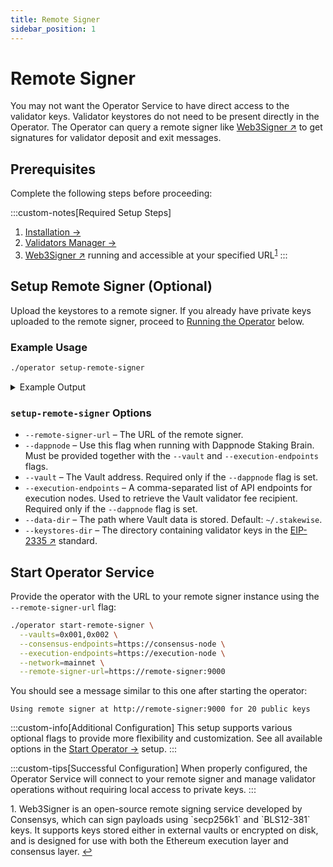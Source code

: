 ```yaml
---
title: Remote Signer
sidebar_position: 1
---
```



# Remote Signer

You may not want the Operator Service to have direct access to the validator keys. Validator keystores do not need to be present directly in the Operator.
The Operator can query a remote signer like [Web3Signer ↗](https://docs.web3signer.consensys.io/) to get signatures for validator deposit and exit messages.
## Prerequisites

Complete the following steps before proceeding:

:::custom-notes[Required Setup Steps]
  1. [Installation →](../installation)
  2. [Validators Manager →](../validators-manager)
  3. [Web3Signer ↗](https://docs.web3signer.consensys.io/) running and accessible at your specified URL<sup><a href="#user-content-fn-1" id="user-content-fnref-1">1</a></sup>
:::

## Setup Remote Signer (Optional)

Upload the keystores to a remote signer. If you already have private keys uploaded to the remote signer, proceed to [Running the Operator](#running-the-operator) below.

### Example Usage

```bash
./operator setup-remote-signer
```

<details className="custom-details">
<summary>Example Output</summary>

```
Enter the URL of the remote signer (e.g. https://signer:9000): https://localhost:9000
Successfully imported 10 keys into remote signer.
Remove local keystores? [y/N]: y
Removed keystores from local filesystem.
Done. Successfully configured operator to use remote signer for 10 public key(s)!
```
</details>

### `setup-remote-signer` Options

- `--remote-signer-url` – The URL of the remote signer.
- `--dappnode` – Use this flag when running with Dappnode Staking Brain. Must be provided together with the `--vault` and `--execution-endpoints` flags.
- `--vault` – The Vault address. Required only if the `--dappnode` flag is set.
- `--execution-endpoints` – A comma-separated list of API endpoints for execution nodes. Used to retrieve the Vault validator fee recipient. Required only if the `--dappnode` flag is set.
- `--data-dir` – The path where Vault data is stored. Default: `~/.stakewise`.
- `--keystores-dir` – The directory containing validator keys in the [EIP-2335 ↗](https://eips.ethereum.org/EIPS/eip-2335) standard.

## Start Operator Service

Provide the operator with the URL to your remote signer instance using the `--remote-signer-url` flag:

```bash
./operator start-remote-signer \
  --vaults=0x001,0x002 \
  --consensus-endpoints=https://consensus-node \
  --execution-endpoints=https://execution-node \
  --network=mainnet \
  --remote-signer-url=https://remote-signer:9000
```

You should see a message similar to this one after starting the operator:

```
Using remote signer at http://remote-signer:9000 for 20 public keys
```

:::custom-info[Additional Configuration]
This setup supports various optional flags to provide more flexibility and customization. See all available options in the [Start Operator →](../start-operator#optional-flags) setup.
:::

:::custom-tips[Successful Configuration]
  When properly configured, the Operator Service will connect to your remote signer and manage validator operations without requiring local access to private keys.
:::

<div id="user-content-fn-1" style={{fontSize: '0.85em', color: 'var(--ifm-color-content-secondary)', marginTop: '2rem', listStyle: 'none', fontFamily: 'Fragment Mono, ui-monospace, SFMono-Regular, Menlo, Monaco, Consolas, Liberation Mono, Courier New, monospace'}}>
  <span>1.</span>
  Web3Signer is an open-source remote signing service developed by Consensys, which can sign payloads using `secp256k1` and `BLS12-381` keys. It supports keys stored either in external vaults or encrypted on disk, and is designed for use with both the Ethereum execution layer and consensus layer.  <a href="#user-content-fnref-1" style={{color: 'var(--ifm-color-content-secondary)', textDecoration: 'none'}}>↩</a>
</div>
